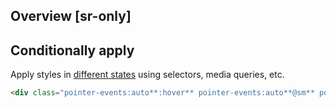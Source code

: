 ## Overview [sr-only]
<Overview/>

## Conditionally apply
Apply styles in [different states](/docs/states-and-queries) using selectors, media queries, etc.
```html
<div class="pointer-events:auto**:hover** pointer-events:auto**@sm** pointer-events:auto**@dark** pointer-events:auto**@print**">…</div>
```

